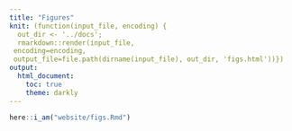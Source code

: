 ```yaml
---
title: "Figures"
knit: (function(input_file, encoding) {
  out_dir <- '../docs';
  rmarkdown::render(input_file,
 encoding=encoding,
 output_file=file.path(dirname(input_file), out_dir, 'figs.html'))})
output:
  html_document:
    toc: true
    theme: darkly
---
```


```r
here::i_am("website/figs.Rmd")
```